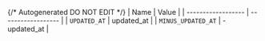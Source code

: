 {/* Autogenerated DO NOT EDIT  */}
| Name               | Value              |
| ------------------ | ------------------ |
| `UPDATED_AT`       | updated_at         |
| `MINUS_UPDATED_AT` | -updated_at        |